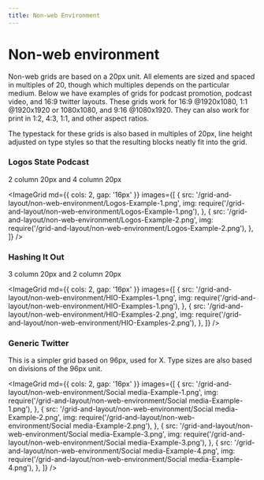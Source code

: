 ```yaml
---
title: Non-web Environment
---
```



# Non-web environment

Non-web grids are based on a 20px unit. All elements are sized and spaced in multiples of 20, though which multiples depends on the particular medium. Below we have examples of grids for podcast promotion, podcast video, and 16:9 twitter layouts. These grids work for 16:9 @1920x1080, 1:1 @1920x1920 or 1080x1080, and 9:16 @1080x1920. They can also work for print in 1:2, 4:3, 1:1, and other aspect ratios.

The typestack for these grids is also based in multiples of 20px, line height adjusted on type styles so that the resulting blocks neatly fit into the grid.

### Logos State Podcast

<!-- [Sizzle Reel draft.mp4](Gallery%20e5522cb5bfc94082adac41f1ab17a673/Sizzle_Reel_draft.mp4) -->

2 column 20px and 4 column 20px

<ImageGrid
  md={{ cols: 2, gap: '16px' }}
  images={[
    {
      src: '/grid-and-layout/non-web-environment/Logos-Example-1.png',
      img: require('/grid-and-layout/non-web-environment/Logos-Example-1.png'),
    },
    {
      src: '/grid-and-layout/non-web-environment/Logos-Example-2.png',
      img: require('/grid-and-layout/non-web-environment/Logos-Example-2.png'),
    },
  ]}
/>

### Hashing It Out

3 column 20px and 2 column 20px

<ImageGrid
  md={{ cols: 2, gap: '16px' }}
  images={[
    {
      src: '/grid-and-layout/non-web-environment/HIO-Examples-1.png',
      img: require('/grid-and-layout/non-web-environment/HIO-Examples-1.png'),
    },
    {
      src: '/grid-and-layout/non-web-environment/HIO-Examples-2.png',
      img: require('/grid-and-layout/non-web-environment/HIO-Examples-2.png'),
    },
  ]}
/>

### Generic Twitter

This is a simpler grid based on 96px, used for X. Type sizes are also based on divisions of the 96px unit.

<ImageGrid
  md={{ cols: 2, gap: '16px' }}
  images={[
    {
      src: '/grid-and-layout/non-web-environment/Social media-Example-1.png',
      img: require('/grid-and-layout/non-web-environment/Social media-Example-1.png'),
    },
    {
      src: '/grid-and-layout/non-web-environment/Social media-Example-2.png',
      img: require('/grid-and-layout/non-web-environment/Social media-Example-2.png'),
    },
    {
      src: '/grid-and-layout/non-web-environment/Social media-Example-3.png',
      img: require('/grid-and-layout/non-web-environment/Social media-Example-3.png'),
    },
    {
      src: '/grid-and-layout/non-web-environment/Social media-Example-4.png',
      img: require('/grid-and-layout/non-web-environment/Social media-Example-4.png'),
    },
  ]}
/>
